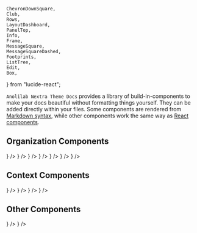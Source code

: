     ChevronDownSquare,
    Club,
    Rows,
    LayoutDashboard,
    PanelTop,
    Info,
    Frame,
    MessageSquare,
    MessageSquareDashed,
    Footprints,
    ListTree,
    Edit,
    Box,
} from "lucide-react";

`Anolilab Nextra Theme Docs` provides a library of build-in-components to make your docs beautiful without formatting things yourself.
They can be added directly within your files. Some components are rendered from [Markdown syntax](https://www.markdownguide.org/basic-syntax/), while other components work the same way as [React components](https://reactjs.org/docs/components-and-props.html).

## Organization Components

<CardGroup>
    <Card
        title="Accordion"
        href="/docs/package/nextra-theme-docs/writing-content/components/accordion"
        icon={<ChevronDownSquare size={20} className="mt-0.5" />}
    />
    <Card
        title="Accordion Group"
        href="/docs/package/nextra-theme-docs/writing-content/components/accordion-group"
        icon={<Rows size={20} className="mt-0.5" />}
    />
    <Card title="Card" href="/docs/package/nextra-theme-docs/writing-content/components/card" icon={<Club size={20} className="mt-0.5" />} />
    <Card
        title="Card Group"
        href="/docs/package/nextra-theme-docs/writing-content/components/card-group"
        icon={<LayoutDashboard size={20} className="mt-0.5" />}
    />
    <Card title="Tabs" href="/docs/package/nextra-theme-docs/writing-content/components/tabs" icon={<PanelTop size={20} className="mt-0.5" />} />
    <Card title="Steps" href="/docs/package/nextra-theme-docs/writing-content/components/steps" icon={<Footprints size={20} className="mt-0.5" />} />
    <Card title="FileTree" href="/docs/package/nextra-theme-docs/writing-content/components/file-tree" icon={<ListTree size={20} className="mt-0.5" />} />
</CardGroup>

## Context Components

<CardGroup>
    <Card title="Callout" href="/docs/package/nextra-theme-docs/writing-content/components/callout" icon={<Info size={20} className="mt-0.5" />} />
    <Card title="Image Frame" href="/docs/package/nextra-theme-docs/writing-content/components/image-frame" icon={<Frame size={20} className="mt-0.5" />} />
    <Card title="Tooltips" href="/docs/package/nextra-theme-docs/writing-content/components/tooltip" icon={<MessageSquare size={20} className="mt-0.5" />} />
    <Card title="Toast" href="/docs/package/nextra-theme-docs/writing-content/components/toast" icon={<MessageSquareDashed size={20} className="mt-0.5" />} />
</CardGroup>

## Other Components

<CardGroup>
    <Card
        title="React Live Editor"
        href="/docs/package/nextra-theme-docs/writing-content/components/live-editor"
        icon={<Edit size={20} className="mt-0.5" />}
    />
    <Card title="Sandbox" href="/docs/package/nextra-theme-docs/writing-content/components/sandbox" icon={<Box size={20} className="mt-0.5" />} />
</CardGroup>
